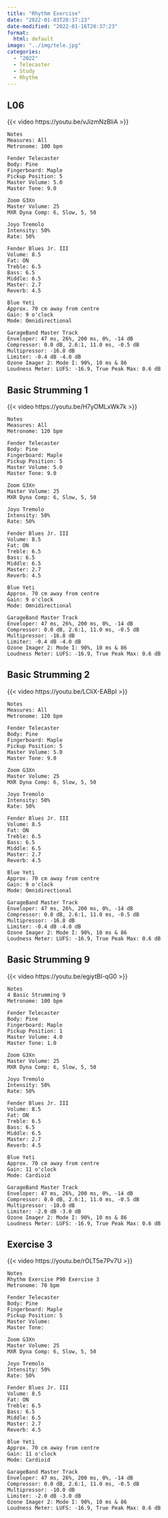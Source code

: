 ```yaml
---
title: "Rhythm Exercise"
date: "2022-01-03T20:37:23"
date-modified: "2022-01-16T20:37:23"
format: 
  html: default
image: "../img/tele.jpg"
categories:
  - "2022"
  - Telecaster
  - Study
  - Rhythm
---
```


## L06

{{< video https://youtu.be/vJizmNzBliA >}}

```         
Notes
Measures: All
Metronome: 100 bpm

Fender Telecaster
Body: Pine
Fingerboard: Maple
Pickup Position: 5
Master Volume: 5.0
Master Tone: 9.0

Zoom G3Xn
Master Volume: 25
MXR Dyna Comp: 6, Slow, 5, 50

Joyo Tremolo
Intensity: 50%
Rate: 50%

Fender Blues Jr. III
Volume: 8.5
Fat: ON
Treble: 6.5
Bass: 6.5
Middle: 6.5
Master: 2.7
Reverb: 4.5

Blue Yeti 
Approx. 70 cm away from centre
Gain: 9 o'clock
Mode: Omnidirectional

GarageBand Master Track
Enveloper: 47 ms, 26%, 200 ms, 0%, -14 dB
Compressor: 0.0 dB, 2.6:1, 11.0 ms, -0.5 dB
Multipressor: -16.8 dB
Limiter: -0.4 dB -4.0 dB
Ozone Imager 2: Mode I: 90%, 10 ms & 86
Loudness Meter: LUFS: -16.9, True Peak Max: 0.6 dB 
```

## Basic Strumming 1

{{< video https://youtu.be/H7yOMLxWk7k >}}

```         
Notes
Measures: All
Metronome: 120 bpm

Fender Telecaster
Body: Pine
Fingerboard: Maple
Pickup Position: 5
Master Volume: 5.0
Master Tone: 9.0

Zoom G3Xn
Master Volume: 25
MXR Dyna Comp: 6, Slow, 5, 50

Joyo Tremolo
Intensity: 50%
Rate: 50%

Fender Blues Jr. III
Volume: 8.5
Fat: ON
Treble: 6.5
Bass: 6.5
Middle: 6.5
Master: 2.7
Reverb: 4.5

Blue Yeti 
Approx. 70 cm away from centre
Gain: 9 o'clock
Mode: Omnidirectional

GarageBand Master Track
Enveloper: 47 ms, 26%, 200 ms, 0%, -14 dB
Compressor: 0.0 dB, 2.6:1, 11.0 ms, -0.5 dB
Multipressor: -16.8 dB
Limiter: -0.4 dB -4.0 dB
Ozone Imager 2: Mode I: 90%, 10 ms & 86
Loudness Meter: LUFS: -16.9, True Peak Max: 0.6 dB 
```

## Basic Strumming 2

{{< video https://youtu.be/LCliX-EABpI >}}

```         
Notes
Measures: All
Metronome: 120 bpm

Fender Telecaster
Body: Pine
Fingerboard: Maple
Pickup Position: 5
Master Volume: 5.0
Master Tone: 9.0

Zoom G3Xn
Master Volume: 25
MXR Dyna Comp: 6, Slow, 5, 50

Joyo Tremolo
Intensity: 50%
Rate: 50%

Fender Blues Jr. III
Volume: 8.5
Fat: ON
Treble: 6.5
Bass: 6.5
Middle: 6.5
Master: 2.7
Reverb: 4.5

Blue Yeti 
Approx. 70 cm away from centre
Gain: 9 o'clock
Mode: Omnidirectional

GarageBand Master Track
Enveloper: 47 ms, 26%, 200 ms, 0%, -14 dB
Compressor: 0.0 dB, 2.6:1, 11.0 ms, -0.5 dB
Multipressor: -16.8 dB
Limiter: -0.4 dB -4.0 dB
Ozone Imager 2: Mode I: 90%, 10 ms & 86
Loudness Meter: LUFS: -16.9, True Peak Max: 0.6 dB 
```

## Basic Strumming 9

{{< video https://youtu.be/egiytBI-qG0 >}}

```         
Notes
4 Basic Strumming 9
Metronome: 100 bpm

Fender Telecaster
Body: Pine
Fingerboard: Maple
Pickup Position: 1
Master Volume: 4.0
Master Tone: 1.0

Zoom G3Xn
Master Volume: 25
MXR Dyna Comp: 6, Slow, 5, 50

Joyo Tremolo
Intensity: 50%
Rate: 50%

Fender Blues Jr. III
Volume: 8.5
Fat: ON
Treble: 6.5
Bass: 6.5
Middle: 6.5
Master: 2.7
Reverb: 4.5

Blue Yeti 
Approx. 70 cm away from centre
Gain: 11 o'clock
Mode: Cardioid

GarageBand Master Track
Enveloper: 47 ms, 26%, 200 ms, 0%, -14 dB
Compressor: 0.0 dB, 2.6:1, 11.0 ms, -0.5 dB
Multipressor: -10.0 dB
Limiter: -2.0 dB -3.0 dB
Ozone Imager 2: Mode I: 90%, 10 ms & 86
Loudness Meter: LUFS: -16.9, True Peak Max: 0.6 dB 
```

## Exercise 3

{{< video https://youtu.be/rOLT5e7Pv7U >}}

```         
Notes
Rhythm Exercise P90 Exercise 3
Metronome: 70 bpm

Fender Telecaster
Body: Pine
Fingerboard: Maple
Pickup Position: 5
Master Volume: 
Master Tone: 

Zoom G3Xn
Master Volume: 25
MXR Dyna Comp: 6, Slow, 5, 50

Joyo Tremolo
Intensity: 50%
Rate: 50%

Fender Blues Jr. III
Volume: 8.5
Fat: ON
Treble: 6.5
Bass: 6.5
Middle: 6.5
Master: 2.7
Reverb: 4.5

Blue Yeti 
Approx. 70 cm away from centre
Gain: 11 o'clock
Mode: Cardioid

GarageBand Master Track
Enveloper: 47 ms, 26%, 200 ms, 0%, -14 dB
Compressor: 0.0 dB, 2.6:1, 11.0 ms, -0.5 dB
Multipressor: -10.0 dB
Limiter: -2.0 dB -3.0 dB
Ozone Imager 2: Mode I: 90%, 10 ms & 86
Loudness Meter: LUFS: -16.9, True Peak Max: 0.6 dB 
```